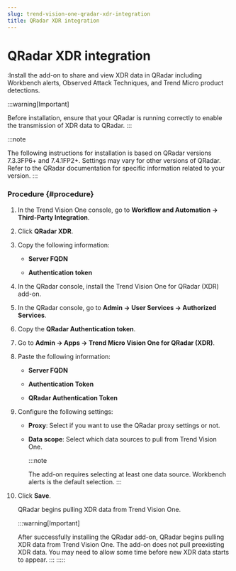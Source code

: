 ```yaml
---
slug: trend-vision-one-qradar-xdr-integration
title: QRadar XDR integration
---
```

# QRadar XDR integration

:Install the add-on to share and view XDR data in QRadar including Workbench alerts, Observed Attack Techniques, and Trend Micro product detections.

:::warning[Important]

Before installation, ensure that your QRadar is running correctly to enable the transmission of XDR data to QRadar.
:::

:::note

The following instructions for installation is based on QRadar versions 7.3.3FP6+ and 7.4.1FP2+. Settings may vary for other versions of QRadar. Refer to the QRadar documentation for specific information related to your version.
:::

### Procedure {#procedure}

1.  In the Trend Vision One console, go to **Workflow and Automation → Third-Party Integration**.

2.  Click **QRadar XDR**.

3.  Copy the following information:

    - **Server FQDN**

    - **Authentication token**

4.  In the QRadar console, install the Trend Vision One for QRadar (XDR) add-on.

5.  In the QRadar console, go to **Admin → User Services → Authorized Services**.

6.  Copy the **QRadar Authentication token**.

7.  Go to **Admin → Apps → Trend Micro Vision One for QRadar (XDR)**.

8.  Paste the following information:

    - **Server FQDN**

    - **Authentication Token**

    - **QRadar Authentication Token**

9.  Configure the following settings:

    - **Proxy**: Select if you want to use the QRadar proxy settings or not.

    - **Data scope**: Select which data sources to pull from Trend Vision One.

      :::note

      The add-on requires selecting at least one data source. Workbench alerts is the default selection.
      :::

10. Click **Save**.

    QRadar begins pulling XDR data from Trend Vision One.

    :::warning[Important]

    After successfully installing the QRadar add-on, QRadar begins pulling XDR data from Trend Vision One. The add-on does not pull preexisting XDR data. You may need to allow some time before new XDR data starts to appear.
    :::
:::::
